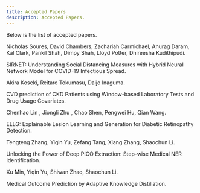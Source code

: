 ```yaml
---
title: Accepted Papers
description: Accepted Papers.
---
```


<PageDescription>

Below is the list of accepted papers.

</PageDescription>

<AnchorLinks>
  <AnchorLink>Nicholas Soures, David Chambers, Zachariah Carmichael, Anurag Daram, Kal Clark, Pankil Shah, Dimpy Shah, Lloyd Potter, Dhireesha Kudithipudi. 
  
  SIRNET: Understanding Social Distancing Measures with Hybrid Neural Network Model for COVID-19 Infectious Spread. 
  
  </AnchorLink>

  <AnchorLink>Akira Koseki, Reitaro Tokumasu, Daijo Inaguma. 
  
  CVD prediction of CKD Patients using Window-based Laboratory Tests and Drug Usage Covariates.

  </AnchorLink>

  <AnchorLink>Chenhao Lin , Jiongli Zhu , Chao Shen, Pengwei Hu, Qian Wang. 
  
  ELLG: Explainable Lesion Learning and Generation for Diabetic Retinopathy Detection.

  </AnchorLink>

  <AnchorLink>Tengteng Zhang, Yiqin Yu, Zefang Tang, Xiang Zhang, Shaochun Li. 
  
  Unlocking the Power of Deep PICO Extraction: Step-wise Medical NER Identification.

  </AnchorLink>

  <AnchorLink>Xu Min, Yiqin Yu, Shiwan Zhao, Shaochun Li. 
  
  Medical Outcome Prediction by Adaptive Knowledge Distillation. 

  </AnchorLink>
</AnchorLinks>